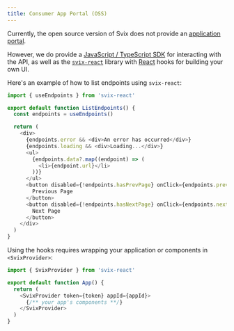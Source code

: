 ```yaml
---
title: Consumer App Portal (OSS)
---
```


Currently, the open source version of Svix does not provide an [application portal](./app-portal).

However, we do provide a [JavaScript / TypeScript SDK](https://www.npmjs.com/package/svix) for interacting with the API,
as well as the [`svix-react`](https://www.npmjs.com/package/svix-react) library with [React](https://react.dev/) hooks for building your own UI.

Here's an example of how to list endpoints using `svix-react`:

```js
import { useEndpoints } from 'svix-react'

export default function ListEndpoints() {
  const endpoints = useEndpoints()

  return (
    <div>
      {endpoints.error && <div>An error has occurred</div>}
      {endpoints.loading && <div>Loading...</div>}
      <ul>
        {endpoints.data?.map((endpoint) => (
          <li>{endpoint.url}</li>
        ))}
      </ul>
      <button disabled={!endpoints.hasPrevPage} onClick={endpoints.prevPage}>
        Previous Page
      </button>
      <button disabled={!endpoints.hasNextPage} onClick={endpoints.nextPage}>
        Next Page
      </button>
    </div>
  )
}
```

Using the hooks requires wrapping your application or components in `<SvixProvider>`:

```js
import { SvixProvider } from 'svix-react'

export default function App() {
  return (
    <SvixProvider token={token} appId={appId}>
      {/** your app's components **/}
    </SvixProvider>
  )
}
```
